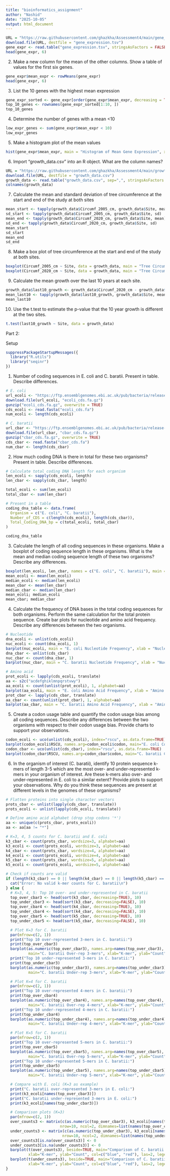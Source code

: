 ```yaml
---
title: "bioinformatics_assignment"
author: "Nashid"
date: "2025-10-05"
output: html_document
---
```

```r
URL = "https://raw.githubusercontent.com/ghazkha/Assessment4/main/gene_expression.tsv"
download.file(URL, destfile = "gene_expression.tsv")
gene_expr <- read.table("gene_expression.tsv", stringsAsFactors = FALSE, header=TRUE, row.names=1)
head(gene_expr, 6)
```

2. Make a new column for the mean of the other columns. Show a table of values for the first six genes.
```r
gene_expr$mean_expr <- rowMeans(gene_expr)
head(gene_expr, 6)

```
3. List the 10 genes with the highest mean expression
```r
gene_expr_sorted <- gene_expr[order(gene_expr$mean_expr, decreasing = TRUE), ]
top_10_genes <- rownames(gene_expr_sorted[1:10, ])
top_10_genes
```
4. Determine the number of genes with a mean <10
```r
low_expr_genes <- sum(gene_expr$mean_expr < 10)
low_expr_genes
```
5. Make a histogram plot of the mean values
```r
hist(gene_expr$mean_expr, main = "Histogram of Mean Gene Expression", xlab = "Mean Expression")
```
6. Import “growth_data.csv” into an R object. What are the column names?
```r
URL = "https://raw.githubusercontent.com/ghazkha/Assessment4/main/growth_data.csv"
download.file(URL, destfile = "growth_data.csv")
growth_data <- read.table("growth_data.csv", sep=",", stringsAsFactors = FALSE, header=TRUE)
colnames(growth_data)
```
7. Calculate the mean and standard deviation of tree circumference at the start and end of the study at both sites
```r
mean_start <- tapply(growth_data$Circumf_2005_cm, growth_data$Site, mean)
sd_start <- tapply(growth_data$Circumf_2005_cm, growth_data$Site, sd)
mean_end <- tapply(growth_data$Circumf_2020_cm, growth_data$Site, mean)
sd_end <- tapply(growth_data$Circumf_2020_cm, growth_data$Site, sd)
mean_start
sd_start
mean_end
sd_end
```
8. Make a box plot of tree circumference at the start and end of the study at both sites.
```r
boxplot(Circumf_2005_cm ~ Site, data = growth_data, main = "Tree Circumference in 2005 by Site", ylab = "Circumference (cm)")
boxplot(Circumf_2020_cm ~ Site, data = growth_data, main = "Tree Circumference in 2020 by Site", ylab = "Circumference (cm)")
```
9. Calculate the mean growth over the last 10 years at each site.
```r
growth_data$last10_growth <- growth_data$Circumf_2020_cm - growth_data$Circumf_2010_cm
mean_last10 <- tapply(growth_data$last10_growth, growth_data$Site, mean)
mean_last10
```
10. Use the t.test to estimate the p-value that the 10 year growth is different at the two sites.
```r
t.test(last10_growth ~ Site, data = growth_data)
```

Part 2: 

Setup
```r
suppressPackageStartupMessages({
  library("R.utils")
  library("seqinr")
})
```
1. Number of coding sequences in E. coli and C. baratii. Present in table. Describe differences.
```r
# E. coli
url_ecoli <- "https://ftp.ensemblgenomes.ebi.ac.uk/pub/bacteria/release-62/fasta/bacteria_0_collection/escherichia_coli_str_k_12_substr_mg1655_gca_000005845/cds/Escherichia_coli_str_k_12_substr_mg1655_gca_000005845.ASM584v2.cds.all.fa.gz"
download.file(url_ecoli, "ecoli_cds.fa.gz")
gunzip("ecoli_cds.fa.gz", overwrite = TRUE)
cds_ecoli <- read.fasta("ecoli_cds.fa")
num_ecoli <- length(cds_ecoli)

# C. baratii
url_cbar <- "https://ftp.ensemblgenomes.ebi.ac.uk/pub/bacteria/release-62/fasta/bacteria_14_collection/clostridium_baratii_gca_001405755/cds/Clostridium_baratii_gca_001405755.14207_7_79.cds.all.fa.gz"
download.file(url_cbar, "cbar_cds.fa.gz")
gunzip("cbar_cds.fa.gz", overwrite = TRUE)
cds_cbar <- read.fasta("cbar_cds.fa")
num_cbar <- length(cds_cbar)

```
2. How much coding DNA is there in total for these two organisms? Present in table. Describe differences.
```r
# Calculate total coding DNA length for each organism
len_ecoli <- sapply(cds_ecoli, length)
len_cbar <- sapply(cds_cbar, length)

total_ecoli <- sum(len_ecoli)
total_cbar <- sum(len_cbar)

# Present in a table
coding_dna_table <- data.frame(
  Organism = c("E. coli", "C. baratii"),
  Number_of_CDS = c(length(cds_ecoli), length(cds_cbar)),
  Total_Coding_DNA_bp = c(total_ecoli, total_cbar)
)

coding_dna_table

```
3. Calculate the length of all coding sequences in these organisms. Make a boxplot of coding sequence length in these organisms. What is the mean and median coding sequence length of these two organisms? Describe any differences.
```r
boxplot(len_ecoli, len_cbar, names = c("E. coli", "C. baratii"), main = "Coding Sequence Lengths", ylab = "Length (bp)")
mean_ecoli <- mean(len_ecoli)
median_ecoli <- median(len_ecoli)
mean_cbar <- mean(len_cbar)
median_cbar <- median(len_cbar)
mean_ecoli; median_ecoli
mean_cbar; median_cbar
```
4. Calculate the frequency of DNA bases in the total coding sequences for both organisms. Perform the same calculation for the total protein sequence. Create bar plots for nucleotide and amino acid frequency. Describe any differences between the two organisms.
```r
# Nucleotide
dna_ecoli <- unlist(cds_ecoli)
nuc_ecoli <- count(dna_ecoli, 1)
barplot(nuc_ecoli, main = "E. coli Nucleotide Frequency", xlab = "Nucleotide", ylab = "Frequency")
dna_cbar <- unlist(cds_cbar)
nuc_cbar <- count(dna_cbar, 1)
barplot(nuc_cbar, main = "C. baratii Nucleotide Frequency", xlab = "Nucleotide", ylab = "Frequency")

# Amino acid
prot_ecoli <- lapply(cds_ecoli, translate)
aa <- s2c("acdefghiklmnpqrstvwy")
aa_ecoli <- count(unlist(prot_ecoli), 1, alphabet=aa)
barplot(aa_ecoli, main = "E. coli Amino Acid Frequency", xlab = "Amino Acid", ylab = "Frequency")
prot_cbar <- lapply(cds_cbar, translate)
aa_cbar <- count(unlist(prot_cbar), 1, alphabet=aa)
barplot(aa_cbar, main = "C. baratii Amino Acid Frequency", xlab = "Amino Acid", ylab = "Frequency")
```
5. Create a codon usage table and quantify the codon usage bias among all coding sequences. Describe any differences between the two organisms with respect to their codon usage bias. Provide charts to support your observations.
```r
codon_ecoli <- uco(unlist(cds_ecoli), index="rscu", as.data.frame=TRUE)
barplot(codon_ecoli$RSCU, names.arg=codon_ecoli$codon, main="E. coli Codon RSCU", xlab="Codon", ylab="RSCU")
codon_cbar <- uco(unlist(cds_cbar), index="rscu", as.data.frame=TRUE)
barplot(codon_cbar$RSCU, names.arg=codon_cbar$codon, main="C. baratii Codon RSCU", xlab="Codon", ylab="RSCU")
```
6. In the organism of interest (C. baratii), identify 10 protein sequence k-mers of length 3-5 which are the most over- and under-represented k-mers in your organism of interest. Are these k-mers also over- and under-represented in E. coli to a similar extent? Provide plots to support your observations. Why do you think these sequences are present at different levels in the genomes of these organisms?


```r
# Flatten proteins into single character vectors
prots_cbar <- unlist(lapply(cds_cbar, translate))
prots_ecoli <- unlist(lapply(cds_ecoli, translate))

# Define amino acid alphabet (drop stop codons '*')
aa <- unique(c(prots_cbar, prots_ecoli))
aa <- aa[aa != "*"]

# K=3, 4, 5 counts for C. baratii and E. coli
k3_cbar <- count(prots_cbar, wordsize=3, alphabet=aa)
k3_ecoli <- count(prots_ecoli, wordsize=3, alphabet=aa)
k4_cbar <- count(prots_cbar, wordsize=4, alphabet=aa)
k4_ecoli <- count(prots_ecoli, wordsize=4, alphabet=aa)
k5_cbar <- count(prots_cbar, wordsize=5, alphabet=aa)
k5_ecoli <- count(prots_ecoli, wordsize=5, alphabet=aa)

# Check if counts are valid
if (length(k3_cbar) == 0 || length(k4_cbar) == 0 || length(k5_cbar) == 0) {
  cat("Error: No valid k-mer counts for C. baratii\n")
} else {
  # K=3, 4, 5: Top 10 over- and under-represented in C. baratii
  top_over_cbar3 <- head(sort(k3_cbar, decreasing=TRUE), 10)
  top_under_cbar3 <- head(sort(k3_cbar, decreasing=FALSE), 10)
  top_over_cbar4 <- head(sort(k4_cbar, decreasing=TRUE), 10)
  top_under_cbar4 <- head(sort(k4_cbar, decreasing=FALSE), 10)
  top_over_cbar5 <- head(sort(k5_cbar, decreasing=TRUE), 10)
  top_under_cbar5 <- head(sort(k5_cbar, decreasing=FALSE), 10)

  # Plot K=3 for C. baratii
  par(mfrow=c(2, 1))
  print("Top 10 over-represented 3-mers in C. baratii:")
  print(top_over_cbar3)
  barplot(as.numeric(top_over_cbar3), names.arg=names(top_over_cbar3), las=2, 
          main="C. baratii Over-rep 3-mers", xlab="K-mer", ylab="Count", col="blue")
  print("Top 10 under-represented 3-mers in C. baratii:")
  print(top_under_cbar3)
  barplot(as.numeric(top_under_cbar3), names.arg=names(top_under_cbar3), las=2, 
          main="C. baratii Under-rep 3-mers", xlab="K-mer", ylab="Count", col="blue", ylim=c(0, 1))

  # Plot K=4 for C. baratii
  par(mfrow=c(2, 1))
  print("Top 10 over-represented 4-mers in C. baratii:")
  print(top_over_cbar4)
  barplot(as.numeric(top_over_cbar4), names.arg=names(top_over_cbar4), las=2, 
          main="C. baratii Over-rep 4-mers", xlab="K-mer", ylab="Count", col="blue")
  print("Top 10 under-represented 4-mers in C. baratii:")
  print(top_under_cbar4)
  barplot(as.numeric(top_under_cbar4), names.arg=names(top_under_cbar4), las=2, 
          main="C. baratii Under-rep 4-mers", xlab="K-mer", ylab="Count", col="blue", ylim=c(0, 1))

  # Plot K=5 for C. baratii
  par(mfrow=c(2, 1))
  print("Top 10 over-represented 5-mers in C. baratii:")
  print(top_over_cbar5)
  barplot(as.numeric(top_over_cbar5), names.arg=names(top_over_cbar5), las=2, 
          main="C. baratii Over-rep 5-mers", xlab="K-mer", ylab="Count", col="blue")
  print("Top 10 under-represented 5-mers in C. baratii:")
  print(top_under_cbar5)
  barplot(as.numeric(top_under_cbar5), names.arg=names(top_under_cbar5), las=2, 
          main="C. baratii Under-rep 5-mers", xlab="K-mer", ylab="Count", col="blue", ylim=c(0, 1))

  # Compare with E. coli (K=3 as example)
  print("C. baratii over-represented 3-mers in E. coli:")
  print(k3_ecoli[names(top_over_cbar3)])
  print("C. baratii under-represented 3-mers in E. coli:")
  print(k3_ecoli[names(top_under_cbar3)])

  # Comparison plots (K=3)
  par(mfrow=c(2, 1))
  over_counts3 <- matrix(c(as.numeric(top_over_cbar3), k3_ecoli[names(top_over_cbar3)]), 
                        nrow=10, ncol=2, dimnames=list(names(top_over_cbar3), c("C. baratii", "E. coli")))
  under_counts3 <- matrix(c(as.numeric(top_under_cbar3), k3_ecoli[names(top_under_cbar3)]), 
                         nrow=10, ncol=2, dimnames=list(names(top_under_cbar3), c("C. baratii", "E. coli")))
  over_counts3[is.na(over_counts3)] <- 0
  under_counts3[is.na(under_counts3)] <- 0
  barplot(t(over_counts3), beside=TRUE, main="Comparison of C. baratii Over-rep 3-mers", 
          xlab="K-mer", ylab="Count", col=c("blue", "red"), las=2, legend=c("C. baratii", "E. coli"))
  barplot(t(under_counts3), beside=TRUE, main="Comparison of C. baratii Under-rep 3-mers", 
          xlab="K-mer", ylab="Count", col=c("blue", "red"), las=2, legend=c("C. baratii", "E. coli"))
}

```



